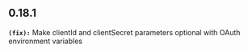 ## 0.18.1
**`(fix):`** Make clientId and clientSecret parameters optional with OAuth environment variables

